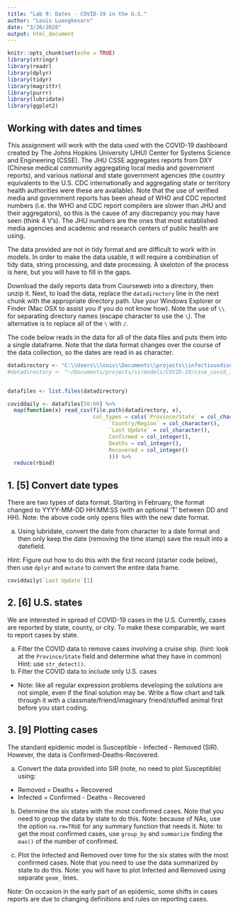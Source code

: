 ```yaml
---
title: "Lab 9: Dates - COVID-19 in the U.S."
author: "Louis Luangkesorn"
date: "3/26/2020"
output: html_document
---
```


```r
knitr::opts_chunk$set(echo = TRUE)
library(stringr)
library(readr)
library(dplyr)
library(tidyr)
library(magrittr)
library(purrr)
library(lubridate)
library(ggplot2)
```

## Working with dates and times

This assignment will work with the data used with the COVID-19 dashboard created by The Johns Hopkins University (JHU) Center for Systems Science and Engineering (CSSE). The JHU CSSE aggregates reports from DXY (Chinese medical community aggregating local media and government reports), and various national and state government agencies (the country equivalents to the U.S. CDC internationally and aggregating state or territory health authorities were these are available). Note that the use of verified media and government reports has been ahead of WHO and CDC reported numbers (i.e. the WHO and CDC report compilers are slower than JHU and their aggregators), so this is the cause of any discrepancy you may have seen (think 4 V's). The JHU numbers are the ones that most established media agencies and academic and research centers of public health are using.

The data provided are not in tidy format and are difficult to work with in models. In order to make the data usable, it will require a combination of tidy data, string processing, and date processing. A skeloton of the process is here, but you will have to fill in the gaps.

Download the daily reports data from Courseweb into a directory, then unzip it. Next, to load the data, replace the `datadirectory` line in the next chunk with the appropriate directory path.  Use your Windows Explorer or Finder (Mac OSX to assist you if you do not know how).  Note the use of `\\` for separating directory names (escape character to use the `\`).  The alternative is to replace all of the `\` with `/`.

The code below reads in the data for all of the data files and puts them into a single dataframe. Note that the data format changes over the course of the data collection, so the dates are read in as character.

```r
datadirectory <- "C:\\Users\\louis\\Documents\\projects\\infectiousdisease\\COVID-19\\csse_covid_19_data\\csse_covid_19_daily_reports"
#datadirectory <- "~/Documents/projects/sirmodels/COVID-19/csse_covid_19_data/csse_covid_19_daily_reports"


datafiles <- list.files(datadirectory)
```
```r
coviddaily <- datafiles[50:60] %>%
  map(function(x) read_csv(file.path(datadirectory, x), 
                           col_types = cols(`Province/State` = col_character(),
                                `Country/Region` = col_character(),
                                `Last Update` = col_character(),
                                Confirmed = col_integer(),
                                Deaths = col_integer(),
                                Recovered = col_integer()
                                ))) %>%  
  reduce(rbind)

```

## 1. [5] Convert date types

There are two types of data format.  Starting in February, the format changed to YYYY-MM-DD HH:MM:SS (with an optional 'T' between DD and HH).  Note: the above code only opens files with the new date format.

a. Using lubridate, convert the date from character to a date format and then only keep the date (removing the time stamp) save the result into a datefield. 

Hint: Figure out how to do this with the first record (starter code below), then use `dplyr` and `mutate` to convert the entire data frame.


```r
coviddaily$`Last Update`[1]
```

## 2. [6] U.S. states

We are interested in spread of COVID-19 cases in the U.S.  Currently, cases are reported by state, county, or city. To make these comparable, we want to report cases by state.

a.  Filter the COVID data to remove cases involving a cruise ship. (hint: look at the `Province/State` field and determine what they have in common) Hint: use `str_detect()`.
b.  Filter the COVID data to include only U.S. cases 

- Note: like all regular expression problems developing the solutions are not simple, even if the final solution may be.  Write a flow chart and talk through it with a classmate/friend/imaginary friend/stuffed animal first before you start coding. 


## 3. [9] Plotting cases

The standard epidemic model is Susceptible - Infected - Removed (SIR). However, the data is Confirmed-Deaths-Recovered.  

a. Convert the data provided into SIR (note, no need to plot Susceptible) using:

- Removed = Deaths + Recovered
- Infected = Confirmed - Deaths - Recovered

b. Determine the six states with the most confirmed cases. Note that you need to group the data by state to do this. Note: because of NAs, use the option `na.rm=TRUE` for any summary function that needs it.  Note: to get the most confirmed cases, use `group_by` and `summarize` finding the `max()` of the number of confirmed.

c. Plot the Infected and Removed over time for the six states with the most confirmed cases.  Note that you need to use the data summarized by state to do this. Note: you will have to plot Infected and Removed using separate `geom_` lines.

Note: On occasion in the early part of an epidemic, some shifts in cases reports are due to changing definitions and rules on reporting cases.